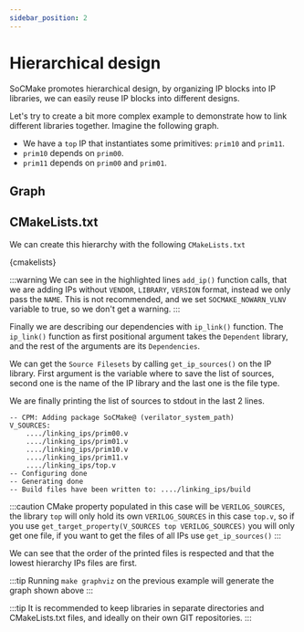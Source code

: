 ```yaml
---
sidebar_position: 2
---
```


# Hierarchical design


SoCMake promotes hierarchical design, by organizing IP blocks into IP libraries, we can easily reuse IP blocks into different designs.

Let's try to create a bit more complex example to demonstrate how to link different libraries together.
Imagine the following graph.<br/>
*   We have a `top` IP that instantiates some primitives: `prim10` and `prim11`.
*   `prim10` depends on `prim00`.
*   `prim11` depends on `prim00` and `prim01`.

## Graph

<Graphviz dot={graph}/>

## CMakeLists.txt

We can create this hierarchy with the following `CMakeLists.txt`

<CodeBlock language="verilog" title="CMakeLists.txt" showLineNumbers>{cmakelists}</CodeBlock>

:::warning
We can see in the highlighted lines `add_ip()` function calls, that we are adding IPs without `VENDOR`, `LIBRARY`, `VERSION` format, instead we only pass the `NAME`.
This is not recommended, and we set `SOCMAKE_NOWARN_VLNV` variable to true, so we don't get a warning.
:::

Finally we are describing our dependencies with `ip_link()` function.
The `ip_link()` function as first positional argument takes the `Dependent` library, and the rest of the arguments are its `Dependencies`.

We can get the `Source Filesets` by calling `get_ip_sources()` on the IP library.
First argument is the variable where to save the list of sources, second one is the name of the IP library and the last one is the file type.

We are finally printing the list of sources to stdout in the last 2 lines.

```raw
-- CPM: Adding package SoCMake@ (verilator_system_path)
V_SOURCES:
    ..../linking_ips/prim00.v
    ..../linking_ips/prim01.v
    ..../linking_ips/prim10.v
    ..../linking_ips/prim11.v
    ..../linking_ips/top.v
-- Configuring done
-- Generating done
-- Build files have been written to: ..../linking_ips/build
```

:::caution
CMake property populated in this case will be `VERILOG_SOURCES`, the library `top` will only hold its own `VERILOG_SOURCES` in this case `top.v`, so if you use `get_target_property(V_SOURCES top VERILOG_SOURCES)` you will only get one file, if you want to get the files of all IPs use `get_ip_sources()`
:::

We can see that the order of the printed files is respected and that the lowest hierarchy IPs files are first.

:::tip
Running `make graphviz` on the previous example will generate the graph shown above
:::

:::tip
It is recommended to keep libraries in separate directories and CMakeLists.txt files, and ideally on their own GIT repositories.
:::

